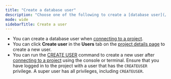 ```yaml
---
title: "Create a database user"
description: "Choose one of the following to create a [database user](/cloud/manage-database-users/)."
mode: wide
sidebarTitle: Create a user
---
```


* You can create a database user when [connecting to a project](/cloud/connect-to-a-project/).
* You can click **Create user** in the **Users** tab on the [project details page](/cloud/check-status-and-metrics/#check-project-details) to create a new user.
* You can run the [CREATE USER](/docs/current/sql-create-user/) command to create a new user after [connecting to a project](/cloud/connect-to-a-project/) using the console or terminal.
Ensure that you have logged in to the project with a user that has the `CREATEUSER` privilege. A super user has all privileges, including `CREATEUSER`.
